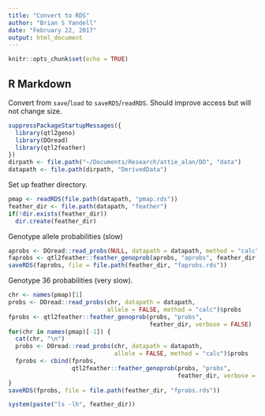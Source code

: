 ```yaml
---
title: "Convert to RDS"
author: "Brian S Yandell"
date: "February 22, 2017"
output: html_document
---
```


```r
knitr::opts_chunk$set(echo = TRUE)
```

## R Markdown

Convert from `save`/`load` to `saveRDS`/`readRDS`. Should improve access but will not change size.

```r
suppressPackageStartupMessages({
  library(qtl2geno)
  library(DOread)
  library(qtl2feather)
})
dirpath <- file.path("~/Documents/Research/attie_alan/DO", "data")
datapath <- file.path(dirpath, "DerivedData")
```

Set up feather directory.

```r
pmap <- readRDS(file.path(datapath, "pmap.rds"))
feather_dir <- file.path(datapath, "feather")
if(!dir.exists(feather_dir))
  dir.create(feather_dir)
```

Genotype allele probabilities (slow)

```r
aprobs <- DOread::read_probs(NULL, datapath = datapath, method = "calc")$probs
faprobs <- qtl2feather::feather_genoprob(aprobs, "aprobs", feather_dir, verbose = FALSE)
saveRDS(faprobs, file = file.path(feather_dir, "faprobs.rds"))
```

Genotype 36 probabilities (very slow).

```r
chr <- names(pmap)[1]
probs <- DOread::read_probs(chr, datapath = datapath, 
                            allele = FALSE, method = "calc")$probs
fprobs <- qtl2feather::feather_genoprob(probs, "probs", 
                                        feather_dir, verbose = FALSE)
for(chr in names(pmap)[-1]) {
  cat(chr, "\n")
  probs <- DOread::read_probs(chr, datapath = datapath, 
                              allele = FALSE, method = "calc")$probs
  fprobs <- cbind(fprobs, 
                  qtl2feather::feather_genoprob(probs, "probs", 
                                                feather_dir, verbose = FALSE))
}
saveRDS(fprobs, file = file.path(feather_dir, "fprobs.rds"))
```

```r
system(paste("ls -lh", feather_dir))
```

